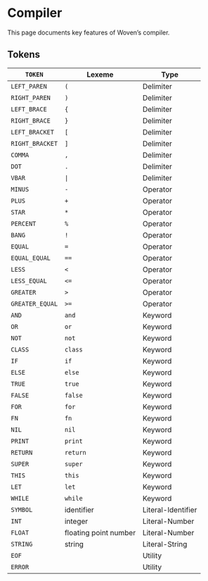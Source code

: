 # Compiler

This page documents key features of Woven’s compiler.

## Tokens

| `TOKEN`         | Lexeme                | Type               |
| --------------- | --------------------- | ------------------ |
| `LEFT_PAREN`    | `(`                   | Delimiter          |
| `RIGHT_PAREN`   | `)`                   | Delimiter          |
| `LEFT_BRACE`    | `{`                   | Delimiter          |
| `RIGHT_BRACE`   | `}`                   | Delimiter          |
| `LEFT_BRACKET`  | `[`                   | Delimiter          |
| `RIGHT_BRACKET` | `]`                   | Delimiter          |
| `COMMA`         | `,`                   | Delimiter          |
| `DOT`           | `.`                   | Delimiter          |
| `VBAR`          | `\|`                  | Delimiter          |
| `MINUS`         | `-`                   | Operator           |
| `PLUS`          | `+`                   | Operator           |
| `STAR`          | `*`                   | Operator           |
| `PERCENT`       | `%`                   | Operator           |
| `BANG`          | `!`                   | Operator           |
| `EQUAL`         | `=`                   | Operator           |
| `EQUAL_EQUAL`   | `==`                  | Operator           |
| `LESS`          | `<`                   | Operator           |
| `LESS_EQUAL`    | `<=`                  | Operator           |
| `GREATER`       | `>`                   | Operator           |
| `GREATER_EQUAL` | `>=`                  | Operator           |
| `AND`           | `and`                 | Keyword            |
| `OR`            | `or`                  | Keyword            |
| `NOT`           | `not`                 | Keyword            |
| `CLASS`         | `class`               | Keyword            |
| `IF`            | `if`                  | Keyword            |
| `ELSE`          | `else`                | Keyword            |
| `TRUE`          | `true`                | Keyword            |
| `FALSE`         | `false`               | Keyword            |
| `FOR`           | `for`                 | Keyword            |
| `FN`            | `fn`                  | Keyword            |
| `NIL`           | `nil`                 | Keyword            |
| `PRINT`         | `print`               | Keyword            |
| `RETURN`        | `return`              | Keyword            |
| `SUPER`         | `super`               | Keyword            |
| `THIS`          | `this`                | Keyword            |
| `LET`           | `let`                 | Keyword            |
| `WHILE`         | `while`               | Keyword            |
| `SYMBOL`        | identifier            | Literal-Identifier |
| `INT`           | integer               | Literal-Number     |
| `FLOAT`         | floating point number | Literal-Number     |
| `STRING`        | string                | Literal-String     |
| `EOF`           |                       | Utility            |
| `ERROR`         |                       | Utility            |
